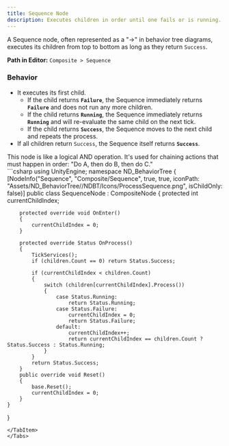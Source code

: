 ```yaml
---
title: Sequence Node
description: Executes children in order until one fails or is running.
---
```


A Sequence node, often represented as a "→" in behavior tree diagrams, executes its children from top to bottom as long as they return `Success`.

**Path in Editor:** `Composite > Sequence`

### Behavior

-   It executes its first child.
    -   If the child returns **`Failure`**, the Sequence immediately returns **`Failure`** and does not run any more children.
    -   If the child returns **`Running`**, the Sequence immediately returns **`Running`** and will re-evaluate the same child on the next tick.
    -   If the child returns **`Success`**, the Sequence moves to the next child and repeats the process.
-   If all children return `Success`, the Sequence itself returns **`Success`**.

<Aside type="note">
This node is like a logical AND operation. It's used for chaining actions that must happen in order: "Do A, then do B, then do C."
</Aside>

<Tabs>
<TabItem label="C# Code">
```csharp
using UnityEngine;
namespace ND_BehaviorTree
{
    [NodeInfo("Sequence", "Composite/Sequence", true, true, iconPath: "Assets/ND_BehaviorTree//NDBT/Icons/ProcessSequence.png", isChildOnly: false)]
    public class SequenceNode : CompositeNode
    {
        protected int currentChildIndex;

        protected override void OnEnter()
        {
            currentChildIndex = 0;
        }

        protected override Status OnProcess()
        {
            TickServices();
            if (children.Count == 0) return Status.Success;

            if (currentChildIndex < children.Count)
            {
                switch (children[currentChildIndex].Process())
                {
                    case Status.Running:
                        return Status.Running;
                    case Status.Failure:
                        currentChildIndex = 0;
                        return Status.Failure;
                    default:
                        currentChildIndex++;
                        return currentChildIndex == children.Count ? Status.Success : Status.Running;
                }
            }
            return Status.Success;
        }
        public override void Reset()
        {
            base.Reset();
            currentChildIndex = 0;
        }
    }
}
```
</TabItem>
</Tabs>
